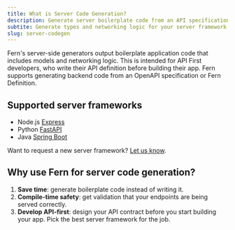 ```yaml
---
title: What is Server Code Generation?
description: Generate server boilerplate code from an API specification including OpenAPI, Swagger, AsyncAPI, and Fern Definition.
subtite: Generate types and networking logic for your server framework of choice.
slug: server-codegen
---
```


Fern's server-side generators output boilerplate application code that includes models and networking logic. This is intended for API First developers, who write their API definition before building their app. Fern supports generating backend code from an OpenAPI specification or Fern Definition. 

## Supported server frameworks

- Node.js [Express](/learn/express)
- Python [FastAPI](/learn/fastapi)
- Java [Spring Boot](/learn/spring)

Want to request a new server framework? [Let us know](https://github.com/fern-api/fern/issues/new?assignees=&labels=&projects=&template=feature-request.md&title=%5BFeature%5D).

## Why use Fern for server code generation?

1. **Save time**: generate boilerplate code instead of writing it.
1. **Compile-time safety**: get validation that your endpoints are being served correctly.
1. **Develop API-first**: design your API contract before you start building your app. Pick the best server framework for the job.